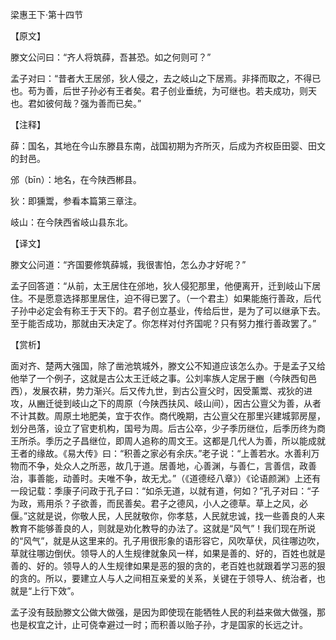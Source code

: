 

梁惠王下·第十四节

【原文】

滕文公问曰：“齐人将筑薛，吾甚恐。如之何则可？”

孟子对曰：“昔者大王居邠，狄人侵之，去之岐山之下居焉。非择而取之，不得已也。苟为善，后世子孙必有王者矣。君子创业垂统，为可继也。若夫成功，则天也。君如彼何哉？强为善而已矣。”

【注释】

薛：国名，其地在今山东滕县东南，战国初期为齐所灭，后成为齐权臣田婴、田文的封邑。

邠（bīn）：地名，在今陕西郴县。

狄：即獯鬻，参看本篇第三章注。

岐山：在今陕西省岐山县东北。

【译文】

滕文公问道：“齐国要修筑薛城，我很害怕，怎么办才好呢？”

孟子回答道：“从前，太王居住在邠地，狄人侵犯那里，他便离开，迁到岐山下居住。不是愿意选择那里居住，迫不得已罢了。（一个君主）如果能施行善政，后代子孙中必定会有称王于天下的。君子创立基业，传给后世，是为了可以继承下去。至于能否成功，那就由天决定了。你怎样对付齐国呢？只有努力推行善政罢了。”

【赏析】

面对齐、楚两大强国，除了凿池筑城外，滕文公不知道应该怎么办。于是孟子又给他举了一个例子，这就是古公太王迁岐之事。公刘率族人定居于豳（今陕西旬邑西），发展农耕，势力渐兴。后又传九世，到古公亶父时，因受薰鬻、戎狄的进攻，从豳迁徙到岐山之下的周原（今陕西扶风、岐山间），因古公亶父为善，从者不计其数。周原土地肥美，宜于农作。商代晚期，古公亶父在那里兴建城郭房屋，划分邑落，设立了官吏机构，国号为周。后古公卒，少子季历继位，后季历终为商王所杀。季历之子昌继位，即周人追称的周文王。这都是几代人为善，所以能成就王者的缘故。《易大传》曰：“积善之家必有余庆。”老子说：“上善若水。水善利万物而不争，处众人之所恶，故几于道。居善地，心善渊，与善仁，言善信，政善治，事善能，动善时。夫唯不争，故无尤。”（《道德经八章》）《论语颜渊》上还有一段记载：季康子问政于孔子曰：“如杀无道，以就有道，何如？”孔子对曰：“子为政，焉用杀？子欲善，而民善矣。君子之德风，小人之德草。草上之风，必偃。”这就是说，你敬人民，人民就敬你，你孝慈，人民就忠诚，找一些善良的人来教育不能够善良的人，则就是劝化教导的办法了。这就是“风气”！我们现在所说的“风气”，就是从这里来的。孔子用很形象的语形容它，风吹草伏，风往哪边吹，草就往哪边倒伏。领导人的人生规律就象风一样，如果是善的、好的，百姓也就是善的、好的。领导人的人生规律如果是恶的狠的贪的，老百姓也就跟着学习恶的狠的贪的。所以，要建立人与人之间相互亲爱的关系，关键在于领导人、统治者，也就是“上行下效”。

孟子没有鼓励滕文公做大做强，是因为即使现在能牺牲人民的利益来做大做强，那也是权宜之计，止可侥幸避过一时；而积善以贻子孙，才是国家的长远之计。

